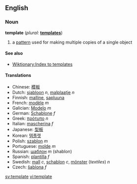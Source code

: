 ==English==

===Noun===
'''template'''  (''plural:'' '''[[templates]]''')
# a [[pattern]] used for making multiple copies of a single object

====See also====
*[[Wiktionary:Index to templates]]

====Translations====
*Chinese: [[模板]]
*Dutch: [[sjabloon]] ''n'', [[malplaatje]] ''n''
*Finnish: [[malline]], [[sapluuna]]
*French: [[modèle]] ''m'' <!-- [[calibre]] ''m'', ???-->
*Galician: [[Modelo]] ''m''
*German: [[Schablone]] ''f''
*Greek: [[πρότυπο]] ''n''
*Italian: [[mascherina]] ''f''
*Japanese: [[型板]]
*Korean: [[템플렛]]
*Polish: [[szablon]] ''m''
*Portuguese: [[molde]] ''m''
*Russian: [[шаблон]] ''m'' (shablon)
*Spanish: [[plantilla]] ''f''
*Swedish: [[mall]] ''c'', [[schablon]] ''c'', [[mönster]] (''textiles'') ''n''
*Czech: [[šablona]] ''f''

[[sv:template]]
[[vi:template]]